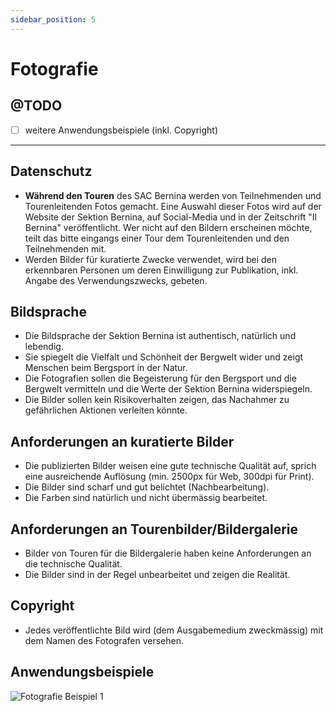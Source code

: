 ```yaml
---
sidebar_position: 5
---
```


# Fotografie

## @TODO
- [ ] weitere Anwendungsbeispiele (inkl. Copyright)

---

## Datenschutz
- **Während den Touren** des SAC Bernina werden von Teilnehmenden und Tourenleitenden Fotos gemacht. Eine Auswahl dieser Fotos wird auf der Website der Sektion Bernina, auf Social-Media und in der Zeitschrift "Il Bernina" veröffentlicht. Wer nicht auf den Bildern erscheinen möchte, teilt das bitte eingangs einer Tour dem Tourenleitenden und den Teilnehmenden mit.
- Werden Bilder für kuratierte Zwecke verwendet, wird bei den erkennbaren Personen um deren Einwilligung zur Publikation, inkl. Angabe des Verwendungszwecks, gebeten.


## Bildsprache
- Die Bildsprache der Sektion Bernina ist authentisch, natürlich und lebendig. 
- Sie spiegelt die Vielfalt und Schönheit der Bergwelt wider und zeigt Menschen beim Bergsport in der Natur. 
- Die Fotografien sollen die Begeisterung für den Bergsport und die Bergwelt vermitteln und die Werte der Sektion Bernina widerspiegeln.
- Die Bilder sollen kein Risikoverhalten zeigen, das Nachahmer zu gefährlichen Aktionen verleiten könnte.


## Anforderungen an kuratierte Bilder
- Die publizierten Bilder weisen eine gute technische Qualität auf, sprich eine ausreichende Auflösung (min. 2500px für Web, 300dpi für Print).
- Die Bilder sind scharf und gut belichtet (Nachbearbeitung). 
- Die Farben sind natürlich und nicht übermässig bearbeitet.


## Anforderungen an Tourenbilder/Bildergalerie
- Bilder von Touren für die Bildergalerie haben keine Anforderungen an die technische Qualität.
- Die Bilder sind in der Regel unbearbeitet und zeigen die Realität.


## Copyright
- Jedes veröffentlichte Bild wird (dem Ausgabemedium zweckmässig) mit dem Namen des Fotografen versehen.


## Anwendungsbeispiele
![Fotografie Beispiel 1](./assets/fotografie/fotografie_beispiel_1.jpg)